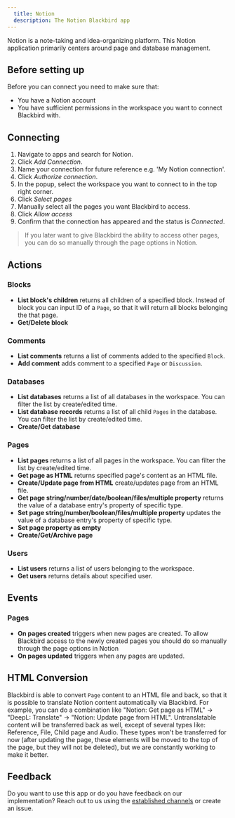 ```yaml
---
  title: Notion
  description: The Notion Blackbird app
---
```


<LinkCard title="View on Github" target="_blank" href="https://github.com/bb-io/Notion" icon="github" />
 
  
Notion is a note-taking and idea-organizing platform. This Notion application primarily centers around page and database management.  
  
 ## Before setting up
 Before you can connect you need to make sure that:
 - You have a Notion account
 - You have sufficient permissions in the workspace you want to connect Blackbird with.
 
## Connecting  
  
1. Navigate to apps and search for Notion. 
2. Click _Add Connection_.  
3. Name your connection for future reference e.g. 'My Notion connection'.  
4. Click _Authorize connection_.
5. In the popup, select the workspace you want to connect to in the top right corner.
6. Click _Select pages_
7. Manually select all the pages you want Blackbird to access.
8. Click _Allow access_
9. Confirm that the connection has appeared and the status is _Connected_.  
  
> If you later want to give Blackbird the ability to access other pages, you can do so manually through the page options in Notion.

## Actions  
  
### Blocks  
  
- **List block's children** returns all children of a specified block. Instead of block you can input ID of a `Page`, so that it will return all blocks belonging the that page.  
- **Get/Delete block** 

### Comments

- **List comments** returns a list of comments added to the specified `Block`.
- **Add comment** adds comment to a specified `Page` or `Discussion`.

### Databases

- **List databases** returns a list of all databases in the workspace. You can filter the list by create/edited time.
- **List database records** returns a list of all child `Pages` in the database. You can filter the list by create/edited time. 
- **Create/Get database**

### Pages

- **List pages** returns a list of all pages in the workspace. You can filter the list by create/edited time.
- **Get page as HTML** returns specified page's content as an HTML file.
- **Create/Update page from HTML** create/updates page from an HTML file.
- **Get page string/number/date/boolean/files/multiple property** returns the value of a database entry's property of specific type.
- **Set page string/number/boolean/files/multiple property** updates the value of a database entry's property of specific type.
- **Set page property as empty**
- **Create/Get/Archive page**

### Users

- **List users** returns a list of users belonging to the workspace.
- **Get users** returns details about specified user.

## Events

### Pages

- **On pages created** triggers when new pages are created. To allow Blackbird access to the newly created pages you should do so manually through the page options in Notion
- **On pages updated** triggers when any pages are updated.

## HTML Conversion

Blackbird is able to convert `Page` content to an HTML file and back, so that it is possible to translate Notion content automatically via Blackbird.  For example, you can do a combination like "Notion: Get page as HTML" -> "DeepL: Translate" -> "Notion: Update page from HTML". Untranslatable content will be transferred back as well, except of several types like: Reference, File, Child page and Audio. These types won't be transferred for now (after updating the page, these elements will be moved to the top of the page, but they will not be deleted), but we are constantly working to make it better.
  
## Feedback  
  
Do you want to use this app or do you have feedback on our implementation? Reach out to us using the [established channels](https://www.blackbird.io/) or create an issue.
  
